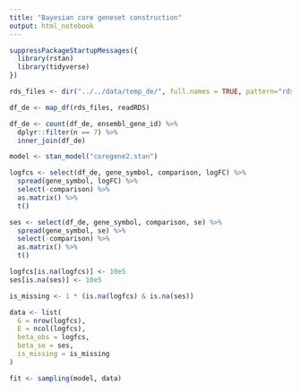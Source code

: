 ```yaml
---
title: "Bayesian core geneset construction"
output: html_notebook
---
```


```r
suppressPackageStartupMessages({
  library(rstan)
  library(tidyverse)
})
```

```r
rds_files <- dir("../../data/temp_de/", full.names = TRUE, pattern="rds$")

df_de <- map_df(rds_files, readRDS)
```

```r
df_de <- count(df_de, ensembl_gene_id) %>% 
  dplyr::filter(n == 7) %>% 
  inner_join(df_de)
```


```r
model <- stan_model("coregene2.stan")
```

```r
logfcs <- select(df_de, gene_symbol, comparison, logFC) %>% 
  spread(gene_symbol, logFC) %>% 
  select(-comparison) %>% 
  as.matrix() %>% 
  t()

ses <- select(df_de, gene_symbol, comparison, se) %>% 
  spread(gene_symbol, se) %>% 
  select(-comparison) %>% 
  as.matrix() %>% 
  t()

logfcs[is.na(logfcs)] <- 10e5
ses[is.na(ses)] <- 10e5

is_missing <- 1 * (is.na(logfcs) & is.na(ses))

```

```r
data <- list(
  G = nrow(logfcs),
  E = ncol(logfcs),
  beta_obs = logfcs,
  beta_se = ses,
  is_missing = is_missing
)
```

```r
fit <- sampling(model, data)
```



